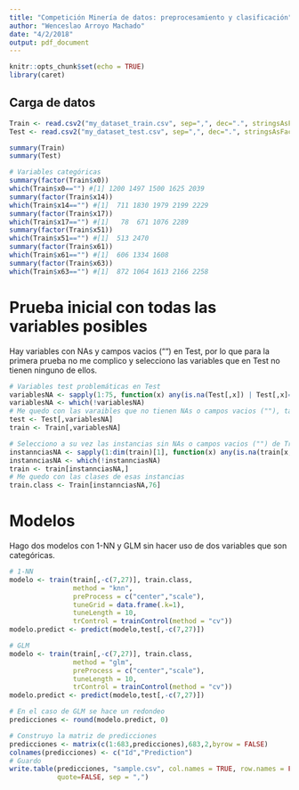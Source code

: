 ```yaml
---
title: "Competición Minería de datos: preprocesamiento y clasificación"
author: "Wenceslao Arroyo Machado"
date: "4/2/2018"
output: pdf_document
---
```


```r
knitr::opts_chunk$set(echo = TRUE)
library(caret)
```


## Carga de datos

```r
Train <- read.csv2("my_dataset_train.csv", sep=",", dec=".", stringsAsFactors = FALSE)
Test <- read.csv2("my_dataset_test.csv", sep=",", dec=".", stringsAsFactors = FALSE)

summary(Train)
summary(Test)
```

```r
# Variables categóricas
summary(factor(Train$x0))
which(Train$x0=="") #[1] 1200 1497 1500 1625 2039
summary(factor(Train$x14))
which(Train$x14=="") #[1]  711 1830 1979 2199 2229
summary(factor(Train$x17))
which(Train$x17=="") #[1]   78  671 1076 2289
summary(factor(Train$x51))
which(Train$x51=="") #[1]  513 2470
summary(factor(Train$x61))
which(Train$x61=="") #[1]  606 1334 1608
summary(factor(Train$x63))
which(Train$x63=="") #[1]  872 1064 1613 2166 2258
```


# Prueba inicial con todas las variables posibles
Hay variables con NAs y campos vacios ("") en Test, por lo que para la primera prueba no me complico y selecciono las variables que en Test no tienen ninguno de ellos.
```r
# Variables test problemáticas en Test
variablesNA <- sapply(1:75, function(x) any(is.na(Test[,x]) | Test[,x]==""))
variablesNA <- which(!variablesNA)
# Me quedo con las varaibles que no tienen NAs o campos vacios (""), tanto para Train como Test, en base a las de estas últimas
test <- Test[,variablesNA]
train <- Train[,variablesNA]

# Selecciono a su vez las instancias sin NAs o campos vacios ("") de Train
instannciasNA <- sapply(1:dim(train)[1], function(x) any(is.na(train[x,]) | train[x,]==""))
instannciasNA <- which(!instannciasNA)
train <- train[instannciasNA,]
# Me quedo con las clases de esas instancias
train.class <- Train[instannciasNA,76]
```

# Modelos
Hago dos modelos con 1-NN y GLM sin hacer uso de dos variables que son categóricas.
```r
# 1-NN 
modelo <- train(train[,-c(7,27)], train.class,
                method = "knn",
                preProcess = c("center","scale"),
                tuneGrid = data.frame(.k=1),
                tuneLength = 10,
                trControl = trainControl(method = "cv"))
modelo.predict <- predict(modelo,test[,-c(7,27)])

# GLM
modelo <- train(train[,-c(7,27)], train.class,
                method = "glm",
                preProcess = c("center","scale"),
                tuneLength = 10,
                trControl = trainControl(method = "cv"))
modelo.predict <- predict(modelo,test[,-c(7,27)])

# En el caso de GLM se hace un redondeo
predicciones <- round(modelo.predict, 0)

# Construyo la matriz de predicciones
predicciones <- matrix(c(1:683,predicciones),683,2,byrow = FALSE)
colnames(predicciones) <- c("Id","Prediction")
# Guardo
write.table(predicciones, "sample.csv", col.names = TRUE, row.names = FALSE,
            quote=FALSE, sep = ",")
```
